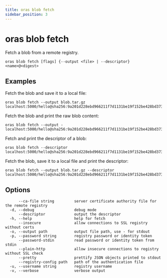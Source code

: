 ```yaml
---
title: oras blob fetch
sidebar_position: 3
---
```


# oras blob fetch

Fetch a blob from a remote registry.

```
oras blob fetch [flags] {--output <file> | --descriptor} <name>@<digest>
```

## Examples

Fetch the blob and save it to a local file:

```
oras blob fetch --output blob.tar.gz localhost:5000/hello@sha256:9a201d228ebd966211f7d1131be19f152be428bd373a92071c71d8deaf83b3e5
```

Fetch the blob and print the raw blob content:

```
oras blob fetch --output - localhost:5000/hello@sha256:9a201d228ebd966211f7d1131be19f152be428bd373a92071c71d8deaf83b3e5
```

Fetch and print the descriptor of a blob:

```
oras blob fetch --descriptor localhost:5000/hello@sha256:9a201d228ebd966211f7d1131be19f152be428bd373a92071c71d8deaf83b3e5
```

Fetch the blob, save it to a local file and print the descriptor:

```
oras blob fetch --output blob.tar.gz --descriptor localhost:5000/hello@sha256:9a201d228ebd966211f7d1131be19f152be428bd373a92071c71d8deaf83b3e5
```

## Options

```
      --ca-file string         server certificate authority file for the remote registry
  -d, --debug                  debug mode
      --descriptor             output the descriptor
  -h, --help                   help for fetch
      --insecure               allow connections to SSL registry without certs
  -o, --output path            output file path, use - for stdout
  -p, --password string        registry password or identity token
      --password-stdin         read password or identity token from stdin
      --plain-http             allow insecure connections to registry without SSL check
      --pretty                 prettify JSON objects printed to stdout
      --registry-config path   path of the authentication file
  -u, --username string        registry username
  -v, --verbose                verbose output
```
